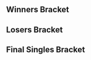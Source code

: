 {{DISPLAYTITLE:Super Nebulous 2: Singles Bracket}}{{SetGame|melee}}
{{tabs static
|name1=Overview
|link1=Super Nebulous/2
|name2=Singles Bracket
|link2=Super Nebulous/2/Singles Bracket
|name3=Doubles Bracket
|link3=Super Nebulous/2/Doubles Bracket
|This=2
}}<!-- Generated with http://tournament-nub.rhcloud.com/toliquipedia -->
==Winners Bracket==
{{32DEWBracketA
|tourneylink=Super Nebulous/2
|tourneyname=Super Nebulous 2
|r1m1p1=Hax |r1m1p1flag=us |r1m1p1score={{win}} |r1m1win=1
|r1m1p2=Chuuper |r1m1p2flag= |r1m1p2score=

|r1m2p1=Tian |r1m2p1flag=us |r1m2p1score= |r1m2win=2
|r1m2p2=Professor Pro |r1m2p2flag=gb |r1m2p2score={{win}}

|r1m3p1=G$ |r1m3p1flag=us |r1m3p1score={{win}} |r1m3win=1
|r1m3p2=Fiya |r1m3p2flag=us |r1m3p2score=

|r1m4p1=Dev |r1m4p1flag=se |r1m4p1score= |r1m4win=2
|r1m4p2=Vino |r1m4p2flag=us |r1m4p2score={{win}}

|r1m5p1=Android |r1m5p1flag=se |r1m5p1score={{win}} |r1m5win=1
|r1m5p2=HectoHertz |r1m5p2flag=us |r1m5p2score=

|r1m6p1=DizzKidBoogie |r1m6p1flag=us |r1m6p1score={{win}} |r1m6win=1
|r1m6p2=Emukiller |r1m6p2flag=us |r1m6p2score=

|r1m7p1=HDL |r1m7p1flag=pr |r1m7p1score={{win}} |r1m7win=1
|r1m7p2=Zero Omega |r1m7p2flag=us |r1m7p2score=

|r1m8p1=Fuzzyness |r1m8p1flag=gb |r1m8p1score={{win}} |r1m8win=1
|r1m8p2=OTG |r1m8p2flag=us |r1m8p2score=

|r1m9p1=Ice |r1m9p1flag=de |r1m9p1score=2 |r1m9win=1
|r1m9p2=PC Chris |r1m9p2flag=us |r1m9p2score=1
|r1m9p1char1=fox |r1m9p2char1=fox |r1m9p1stock1=0 |r1m9p2stock1=1 |r1m9win1=2 |r1m9stage1=Battlefield
|r1m9p1char2=fox |r1m9p2char2=fox |r1m9p1stock2=2 |r1m9p2stock2=0 |r1m9win2=1 |r1m9stage2=Fountain of Dreams
|r1m9p1char3=fox |r1m9p2char3=fox |r1m9p1stock3=2 |r1m9p2stock3=0 |r1m9win3=1 |r1m9stage3=Yoshi's Story
|r1m9details={{BracketMatchDetails|preview=|lrthread=|interview=|recap=|comment=|live=|vod=https://youtu.be/H1hLOCujN98}}

|r1m10p1=Eikelmann |r1m10p1flag=us |r1m10p1score= |r1m10win=2
|r1m10p2=Zanguzen |r1m10p2flag=us |r1m10p2score={{win}}

|r1m11p1=Swedish Delight |r1m11p1flag=us |r1m11p1score={{win}} |r1m11win=1
|r1m11p2=Crush |r1m11p2flag=us |r1m11p2score=

|r1m12p1=Zoler |r1m12p1flag=se |r1m12p1score={{win}} |r1m12win=1
|r1m12p2=Captain Smuckers |r1m12p2flag=us |r1m12p2score=

|r1m13p1=The Moon |r1m13p1flag=us |r1m13p1score={{win}} |r1m13win=1
|r1m13p2=Mike Haggar |r1m13p2flag=se |r1m13p2score=

|r1m14p1=Ryan K |r1m14p1flag=us |r1m14p1score= |r1m14win=2
|r1m14p2=MattDotZeb |r1m14p2flag=us |r1m14p2score={{win}}

|r1m15p1=DJ Nintendo |r1m15p1flag=us |r1m15p1score={{win}} |r1m15win=1
|r1m15p2=dudutsai |r1m15p2flag=us |r1m15p2score=

|r1m16p1=Beerman |r1m16p1flag=us |r1m16p1score={{win}} |r1m16win=1
|r1m16p2=Calle W |r1m16p2flag=se |r1m16p2score=

|r2m1p1=Hax |r2m1p1flag=us |r2m1p1score=2 |r2m1win=1
|r2m1p2=Professor Pro |r2m1p2flag=gb |r2m1p2score=0
|r2m1p1char1=fox |r2m1p2char1=fox |r2m1p1stock1=1 |r2m1p2stock1=0 |r2m1win1=1 |r2m1stage1=Battlefield
|r2m1p1char2=fox |r2m1p2char2=fox |r2m1p1stock2=1 |r2m1p2stock2=0 |r2m1win2=1 |r2m1stage2=Pokémon Stadium
|r2m1details={{BracketMatchDetails|preview=|lrthread=|interview=|recap=|comment=|live=|vod=https://youtu.be/ibRewP4hAV0}}

|r2m2p1=G$ |r2m2p1flag=us |r2m2p1score={{win}} |r2m2win=1
|r2m2p2=Vino |r2m2p2flag=us |r2m2p2score=

|r2m3p1=Android |r2m3p1flag=se |r2m3p1score={{win}} |r2m3win=1
|r2m3p2=DizzKidBoogie |r2m3p2flag=us |r2m3p2score=

|r2m4p1=HDL |r2m4p1flag=pr |r2m4p1score= |r2m4win=2
|r2m4p2=Fuzzyness |r2m4p2flag=gb |r2m4p2score={{win}}

|r2m5p1=Ice |r2m5p1flag=de |r2m5p1score={{win}} |r2m5win=1
|r2m5p2=Zanguzen |r2m5p2flag=us |r2m5p2score=

|r2m6p1=Swedish Delight |r2m6p1flag=us |r2m6p1score={{win}} |r2m6win=1
|r2m6p2=Zoler |r2m6p2flag=se |r2m6p2score=

|r2m7p1=The Moon |r2m7p1flag=us |r2m7p1score={{win}} |r2m7win=1
|r2m7p2=MattDotZeb |r2m7p2flag=us |r2m7p2score=

|r2m8p1=DJ Nintendo |r2m8p1flag=us |r2m8p1score={{win}} |r2m8win=1
|r2m8p2=Beerman |r2m8p2flag=us |r2m8p2score=

|r3m1p1=Hax |r3m1p1flag=us |r3m1p1score={{win}} |r3m1win=1
|r3m1p2=G$ |r3m1p2flag=us |r3m1p2score=

|r3m2p1=Android |r3m2p1flag=se |r3m2p1score= |r3m2win=2
|r3m2p2=Fuzzyness |r3m2p2flag=gb |r3m2p2score={{win}}

|r3m3p1=Ice |r3m3p1flag=de |r3m3p1score=2 |r3m3win=1
|r3m3p2=Swedish Delight |r3m3p2flag=us |r3m3p2score=0
|r3m3p1char1=fox |r3m3p2char1=sheik |r3m3p1stock1=2 |r3m3p2stock1=0 |r3m3win1=1 |r3m3stage1=Battlefield
|r3m3p1char2=fox |r3m3p2char2=sheik |r3m3p1stock2=1 |r3m3p2stock2=0 |r3m3win2=1 |r3m3stage2=Fountain of Dreams
|r3m3details={{BracketMatchDetails|preview=|lrthread=|interview=|recap=|comment=|live=|vod=https://youtu.be/1Y4LoFSw-9U}}

|r3m4p1=The Moon |r3m4p1flag=us |r3m4p1score={{win}} |r3m4win=1
|r3m4p2=DJ Nintendo |r3m4p2flag=us |r3m4p2score=

|r4m1p1=Hax |r4m1p1flag=us |r4m1p1score=2 |r4m1win=1
|r4m1p2=Fuzzyness |r4m1p2flag=gb |r4m1p2score=1
|r4m1p1char1=fox |r4m1p2char1=fox |r4m1p1stock1=0 |r4m1p2stock1=1 |r4m1win1=2 |r4m1stage1=Battlefield
|r4m1p1char2=fox |r4m1p2char2=fox |r4m1p1stock2=3 |r4m1p2stock2=0 |r4m1win2=1 |r4m1stage2=Battlefield
|r4m1p1char3=fox |r4m1p2char3=fox |r4m1p1stock3=1 |r4m1p2stock3=0 |r4m1win3=1 |r4m1stage3=Yoshi's Story
|r4m1details={{BracketMatchDetails|preview=|lrthread=|interview=|recap=|comment=|live=|vod=https://youtu.be/UBVCjAWJ1Wk}}

|r4m2p1=Ice |r4m2p1flag=de |r4m2p1score=1 |r4m2win=2
|r4m2p2=The Moon |r4m2p2flag=us |r4m2p2score=2
|r4m2p1char1=fox |r4m2p2char1=marth |r4m2p1stock1=0 |r4m2p2stock1=1 |r4m2win1=2 |r4m2stage1=Yoshi's Story
|r4m2p1char2=fox |r4m2p2char2=marth |r4m2p1stock2=1 |r4m2p2stock2=0 |r4m2win2=1 |r4m2stage2=Pokémon Stadium
|r4m2p1char3=fox |r4m2p2char3=marth |r4m2p1stock3=0 |r4m2p2stock3=1 |r4m2win3=2 |r4m2stage3=Battlefield
|r4m2details={{BracketMatchDetails|preview=|lrthread=|interview=|recap=|comment=|live=|vod=https://youtu.be/uQVDBxmbfmA}}
}}

==Losers Bracket==
{{32DELBracketSmwA
|tourneylink=Super Nebulous/2
|tourneyname=Super Nebulous 2
|l1placement=25-32
|l2placement=17-24
|l3placement=13-16
|l4placement=9-12
|l5placement=7-8
|l6placement=5-6

|l1m1p1=Chuuper |l1m1p1flag= |l1m1p1score= |l1m1win=2
|l1m1p2=Tian |l1m1p2flag=us |l1m1p2score={{win}}

|l1m2p1=Fiya |l1m2p1flag=us |l1m2p1score={{win}} |l1m2win=1
|l1m2p2=Dev |l1m2p2flag=se |l1m2p2score=

|l1m3p1=HectoHertz |l1m3p1flag=us |l1m3p1score= |l1m3win=2
|l1m3p2=Emukiller |l1m3p2flag=us |l1m3p2score={{win}}

|l1m4p1=Zero Omega |l1m4p1flag=us |l1m4p1score= |l1m4win=2
|l1m4p2=OTG |l1m4p2flag=us |l1m4p2score={{win}}

|l1m5p1=PC Chris |l1m5p1flag=us |l1m5p1score={{win}} |l1m5win=1
|l1m5p2=Eikelmann |l1m5p2flag=us |l1m5p2score=

|l1m6p1=Crush |l1m6p1flag=us |l1m6p1score={{win}} |l1m6win=1
|l1m6p2=Captain Smuckers |l1m6p2flag=us |l1m6p2score=

|l1m7p1=Mike Haggar |l1m7p1flag=se |l1m7p1score= |l1m7win=2
|l1m7p2=Ryan K |l1m7p2flag=us |l1m7p2score={{win}}

|l1m8p1=dudutsai |l1m8p1flag=us |l1m8p1score={{win}} |l1m8win=1
|l1m8p2=Calle W |l1m8p2flag=se |l1m8p2score=

|l2m1p1=Beerman |l2m1p1flag=us |l2m1p1score={{win}} |l2m1win=1
|l2m1p2=Tian |l2m1p2flag=us |l2m1p2score=

|l2m2p1=MattDotZeb |l2m2p1flag=us |l2m2p1score={{win}} |l2m2win=1
|l2m2p2=Fiya |l2m2p2flag=us |l2m2p2score=

|l2m3p1=Zoler |l2m3p1flag=se |l2m3p1score= |l2m3win=2
|l2m3p2=Emukiller |l2m3p2flag=us |l2m3p2score={{win}}

|l2m4p1=Zanguzen |l2m4p1flag=us |l2m4p1score={{win}} |l2m4win=1
|l2m4p2=OTG |l2m4p2flag=us |l2m4p2score=

|l2m5p1=HDL |l2m5p1flag=pr |l2m5p1score=2 |l2m5win=1
|l2m5p2=PC Chris |l2m5p2flag=us |l2m5p2score=0
|l2m5p1char1=marth |l2m5p2char1=fox |l2m5p1stock1=2 |l2m5p2stock1=0 |l2m5win1=1 |l2m5stage1=Battlefield
|l2m5p1char2=marth |l2m5p2char2=fox |l2m5p1stock2=3 |l2m5p2stock2=0 |l2m5win2=1 |l2m5stage2=Yoshi's Story
|l2m5details={{BracketMatchDetails|preview=|lrthread=|interview=|recap=|comment=|live=|vod=https://youtu.be/kg7_lKE_5uw}}

|l2m6p1=DizzKidBoogie |l2m6p1flag=us |l2m6p1score= |l2m6win=2
|l2m6p2=Crush |l2m6p2flag=us |l2m6p2score={{win}}

|l2m7p1=Vino |l2m7p1flag=us |l2m7p1score={{win}} |l2m7win=1
|l2m7p2=Ryan K |l2m7p2flag=us |l2m7p2score=

|l2m8p1=Professor Pro |l2m8p1flag=gb |l2m8p1score={{win}} |l2m8win=1
|l2m8p2=dudutsai |l2m8p2flag=us |l2m8p2score=

|l3m1p1=Beerman |l3m1p1flag=us |l3m1p1score=2 |l3m1win=1
|l3m1p2=MattDotZeb |l3m1p2flag=us |l3m1p2score=1
|l3m1p1char1=falco |l3m1p2char1=falco |l3m1p1stock1=2 |l3m1p2stock1=0 |l3m1win1=1 |l3m1stage1=Final Destination
|l3m1p1char2=falco |l3m1p2char2=falco |l3m1p1stock2=0 |l3m1p2stock2=1 |l3m1win2=2 |l3m1stage2=Pokémon Stadium
|l3m1p1char3=falco |l3m1p2char3=falco |l3m1p1stock3=2 |l3m1p2stock3=0 |l3m1win3=1 |l3m1stage3=Fountain of Dreams
|l3m1details={{BracketMatchDetails|preview=|lrthread=|interview=|recap=|comment=|live=|vod=https://youtu.be/6yemG-HdOuQ}}

|l3m2p1=Emukiller |l3m2p1flag=us |l3m2p1score= |l3m2win=2
|l3m2p2=Zanguzen |l3m2p2flag=us |l3m2p2score={{win}}

|l3m3p1=HDL |l3m3p1flag=pr |l3m3p1score={{win}} |l3m3win=1
|l3m3p2=Crush |l3m3p2flag=us |l3m3p2score=

|l3m4p1=Vino |l3m4p1flag=us |l3m4p1score= |l3m4win=2
|l3m4p2=Professor Pro |l3m4p2flag=gb |l3m4p2score={{win}}

|l4m1p1=Android |l4m1p1flag=se |l4m1p1score={{win}} |l4m1win=1
|l4m1p2=Beerman |l4m1p2flag=us |l4m1p2score=

|l4m2p1=G$ |l4m2p1flag=us |l4m2p1score= |l4m2win=2
|l4m2p2=Zanguzen |l4m2p2flag=us |l4m2p2score={{win}}

|l4m3p1=DJ Nintendo |l4m3p1flag=us |l4m3p1score= |l4m3win=2
|l4m3p2=HDL |l4m3p2flag=pr |l4m3p2score={{win}}

|l4m4p1=Swedish Delight |l4m4p1flag=us |l4m4p1score= |l4m4win=2
|l4m4p2=Professor Pro |l4m4p2flag=gb |l4m4p2score={{win}}

|l5m1p1=Android |l5m1p1flag=se |l5m1p1score= |l5m1win=2
|l5m1p2=Zanguzen |l5m1p2flag=us |l5m1p2score={{win}}

|l5m2p1=HDL |l5m2p1flag=pr |l5m2p1score= |l5m2win=2
|l5m2p2=Professor Pro |l5m2p2flag=gb |l5m2p2score={{win}}

|l6m1p1=Ice |l6m1p1flag=de |l6m1p1score=2 |l6m1win=1
|l6m1p2=Zanguzen |l6m1p2flag=us |l6m1p2score=0
|l6m1p1char1=fox |l6m1p2char1=falco |l6m1p1stock1=1 |l6m1p2stock1=0 |l6m1win1=1 |l6m1stage1=Battlefield
|l6m1p1char2=fox |l6m1p2char2=falco |l6m1p1stock2=1 |l6m1p2stock2=0 |l6m1win2=1 |l6m1stage2=Battlefield
|l6m1details={{BracketMatchDetails|preview=|lrthread=|interview=|recap=|comment=|live=|vod=https://youtu.be/uDQhsH91z_U}}

|l6m2p1=Fuzzyness |l6m2p1flag=gb |l6m2p1score=1 |l6m2win=2
|l6m2p2=Professor Pro |l6m2p2flag=gb |l6m2p2score=2
|l6m2p1char1=fox |l6m2p2char1=fox |l6m2p1stock1=1 |l6m2p2stock1=0 |l6m2win1=1 |l6m2stage1=Battlefield
|l6m2p1char2=fox |l6m2p2char2=fox |l6m2p1stock2=0 |l6m2p2stock2=1 |l6m2win2=2 |l6m2stage2=Battlefield
|l6m2p1char3=fox |l6m2p2char3=fox |l6m2p1stock3=0 |l6m2p2stock3=1 |l6m2win3=2 |l6m2stage3=Fountain of Dreams
|l6m2details={{BracketMatchDetails|preview=|lrthread=|interview=|recap=|comment=|live=|vod=https://youtu.be/ueC_H4VEBbY}}
}}
<onlyinclude>
==Final Singles Bracket==
{{DEFinalSmwBracket
|tourneylink=Super Nebulous/2
|tourneyname=Super Nebulous 2
|l1placement=4
|r2placement=3
|r3loserplacement=2
|r3winnerplacement=1
|column-width=200
|export_score=true

<!-- FROM WINNERS -->
|r1m1p1=Hax |r1m1p1flag=us |r1m1p1score=2
|r1m1p2=The Moon |r1m1p2flag=us |r1m1p2score=3
|r1m1win=2
|r1m1p1char1=Fox |r1m1p1stock1=3 |r1m1p2char1=Marth |r1m1p2stock1=0 |r1m1win1=1 |r1m1stage1=Battlefield
|r1m1p1char2=Fox |r1m1p1stock2=0 |r1m1p2char2=Marth |r1m1p2stock2=2 |r1m1win2=2 |r1m1stage2=Yoshi's Story
|r1m1p1char3=Fox |r1m1p1stock3=0 |r1m1p2char3=Marth |r1m1p2stock3=1 |r1m1win3=2 |r1m1stage3=Dream Land
|r1m1p1char4=Fox |r1m1p1stock4=2 |r1m1p2char4=Marth |r1m1p2stock4=0 |r1m1win4=1 |r1m1stage4=Dream Land
|r1m1p1char5=Fox |r1m1p1stock5=0 |r1m1p2char5=Marth |r1m1p2stock5=1 |r1m1win5=2 |r1m1stage5=Final Destination
|r1m1date=January 24, 2015
|r1m1details={{BracketMatchDetails
|vod=https://www.youtube.com/watch?v=MKyKLqWH1jg
}}


<!-- FROM LOSERS -->
|l1m1p1=Ice |l1m1p1flag=de |l1m1p1score=3
|l1m1p2=Professor Pro |l1m1p2flag=uk |l1m1p2score=1
|l1m1win=1
|l1m1p1char1=Fox |l1m1p1stock1=3 |l1m1p2char1=Fox |l1m1p2stock1=0 |l1m1win1=1 |l1m1stage1=Fountain of Dreams
|l1m1p1char2=Fox |l1m1p1stock2=3 |l1m1p2char2=Fox |l1m1p2stock2=0 |l1m1win2=1 |l1m1stage2=Yoshi's Story
|l1m1p1char3=Fox |l1m1p1stock3=0 |l1m1p2char3=Fox |l1m1p2stock3=1 |l1m1win3=2 |l1m1stage3=Pokémon Stadium
|l1m1p1char4=Fox |l1m1p1stock4=2 |l1m1p2char4=Fox |l1m1p2stock4=0 |l1m1win4=1 |l1m1stage4=Dream Land
|l1m1date=January 24, 2015
|l1m1details={{BracketMatchDetails
|vod=https://www.youtube.com/watch?v=nf5rYl3ATeQ}}

<!-- LOSERS FINALS -->
|r2m1p1=Hax |r2m1p1flag=us |r2m1p1score=3
|r2m1p2=Ice |r2m1p2flag=de |r2m1p2score=0
|r2m1win=1
|r2m1p1char1=Fox |r2m1p1stock1=2 |r2m1p2char1=Fox |r2m1p2stock1=0 |r2m1win1=1 |r2m1stage1=Battlefield
|r2m1p1char2=Fox |r2m1p1stock2=1 |r2m1p2char2=Fox |r2m1p2stock2=0 |r2m1win2=1 |r2m1stage2=Final Destination
|r2m1p1char3=Fox |r2m1p1stock3=1 |r2m1p2char3=Fox |r2m1p2stock3=0 |r2m1win3=1 |r2m1stage3=Final Destination
|r2m1date=January 24, 2015
|r2m1details={{BracketMatchDetails
|vod=https://www.youtube.com/watch?v=uvKBQdsBalQ}}

<!-- GRAND FINALS -->
|r3m1p1=The Moon |r3m1p1flag=us |r3m1p1score=3
|r3m1p2=Hax |r3m1p2flag=us |r3m1p2score=0
|r3m1win=1
|r3m1p1char1=Marth |r3m1p1stock1=2 |r3m1p2char1=Fox |r3m1p2stock1=0 |r3m1win1=1 |r3m1stage1=Battlefield
|r3m1p1char2=Marth |r3m1p1stock2=1 |r3m1p2char2=Fox |r3m1p2stock2=0 |r3m1win2=1 |r3m1stage2=Battlefield
|r3m1p1char3=Marth |r3m1p1stock3=1 |r3m1p2char3=Fox |r3m1p2stock3=0 |r3m1win3=1 |r3m1stage3=Battlefield
|r3m1date=January 24, 2015
|r3m1details={{BracketMatchDetails
|vod=https://www.youtube.com/watch?v=FoGd24y_NsI}}
}}
</onlyinclude>
